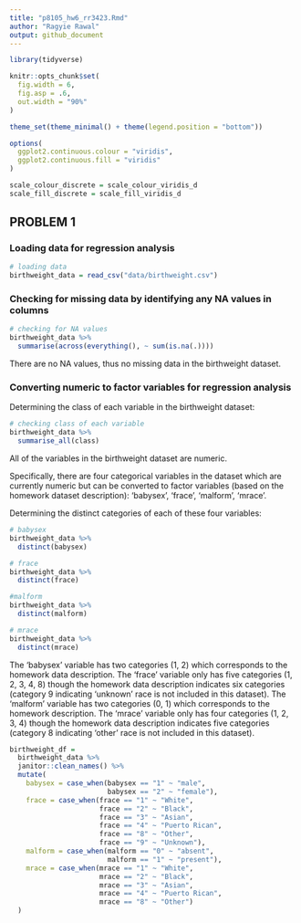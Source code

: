 ```yaml
---
title: "p8105_hw6_rr3423.Rmd"
author: "Ragyie Rawal"
output: github_document
---
```


```r
library(tidyverse)

knitr::opts_chunk$set(
  fig.width = 6,
  fig.asp = .6,
  out.width = "90%"
)

theme_set(theme_minimal() + theme(legend.position = "bottom"))

options(
  ggplot2.continuous.colour = "viridis",
  ggplot2.continuous.fill = "viridis"
)

scale_colour_discrete = scale_colour_viridis_d
scale_fill_discrete = scale_fill_viridis_d
```


## PROBLEM 1 

### Loading data for regression analysis 

```r
# loading data
birthweight_data = read_csv("data/birthweight.csv")
```

### Checking for missing data by identifying any NA values in columns 

```r
# checking for NA values 
birthweight_data %>% 
  summarise(across(everything(), ~ sum(is.na(.))))
```

There are no NA values, thus no missing data in the birthweight dataset. 

### Converting numeric to factor variables for regression analysis 

Determining the class of each variable in the birthweight dataset: 

```r
# checking class of each variable
birthweight_data %>% 
  summarise_all(class)
```
All of the variables in the birthweight dataset are numeric. 

Specifically, there are four categorical variables in the dataset which are currently numeric but can be converted to factor variables (based on the homework dataset description): 'babysex', 'frace', 'malform', 'mrace'. 

Determining the distinct categories of each of these four variables:  

```r
# babysex
birthweight_data %>% 
  distinct(babysex)

# frace
birthweight_data %>% 
  distinct(frace)

#malform
birthweight_data %>% 
  distinct(malform)

# mrace
birthweight_data %>% 
  distinct(mrace)
```

The 'babysex' variable has two categories (1, 2) which corresponds to the homework data description. The 'frace' variable only has five categories (1, 2, 3, 4, 8) though the homework data description indicates six categories (category 9 indicating 'unknown' race is not included in this dataset). The 'malform' variable has two categories (0, 1) which corresponds to the homework description. The 'mrace' variable only has four categories (1, 2, 3, 4) though the homework data description indicates five categories (category 8 indicating 'other' race is not included in this dataset).  



```r
birthweight_df = 
  birthweight_data %>% 
  janitor::clean_names() %>% 
  mutate(
    babysex = case_when(babysex == "1" ~ "male",
                        babysex == "2" ~ "female"),
    frace = case_when(frace == "1" ~ "White",
                      frace == "2" ~ "Black",
                      frace == "3" ~ "Asian",
                      frace == "4" ~ "Puerto Rican", 
                      frace == "8" ~ "Other",
                      frace == "9" ~ "Unknown"),
    malform = case_when(malform == "0" ~ "absent",
                        malform == "1" ~ "present"),
    mrace = case_when(mrace == "1" ~ "White",
                      mrace == "2" ~ "Black",
                      mrace == "3" ~ "Asian",
                      mrace == "4" ~ "Puerto Rican",
                      mrace == "8" ~ "Other")
  )
```

 
